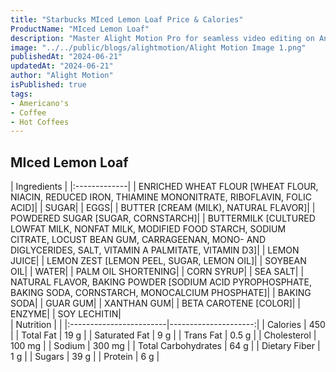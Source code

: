 ```yaml
---
title: "Starbucks MIced Lemon Loaf Price & Calories"
ProductName: "MIced Lemon Loaf"
description: "Master Alight Motion Pro for seamless video editing on Android, iOS, and Tablets with our ultimate guide, unlocking advanced features and elevating your skills in 2024!"
image: "../../public/blogs/alightmotion/Alight Motion Image 1.png"
publishedAt: "2024-06-21"
updatedAt: "2024-06-21"
author: "Alight Motion"
isPublished: true
tags:
- Americano's
- Coffee
- Hot Coffees   
---
```


 
## MIced Lemon Loaf 
  
<div className="tables-container">
  <div className="table-wrapper">
    | Ingredients  |  
    |:-------------|
    | ENRICHED WHEAT FLOUR [WHEAT FLOUR, NIACIN, REDUCED IRON, THIAMINE MONONITRATE, RIBOFLAVIN, FOLIC ACID]|
    | SUGAR|
    | EGGS|
    | BUTTER [CREAM (MILK), NATURAL FLAVOR]|
    | POWDERED SUGAR [SUGAR, CORNSTARCH]|
    | BUTTERMILK [CULTURED LOWFAT MILK, NONFAT MILK, MODIFIED FOOD STARCH, SODIUM CITRATE, LOCUST BEAN GUM, CARRAGEENAN, MONO- AND DIGLYCERIDES, SALT, VITAMIN A PALMITATE, VITAMIN D3]|
    | LEMON JUICE|
    | LEMON ZEST [LEMON PEEL, SUGAR, LEMON OIL]|
    | SOYBEAN OIL|
    | WATER|
    | PALM OIL SHORTENING|
    | CORN SYRUP|
    | SEA SALT|
    | NATURAL FLAVOR, BAKING POWDER [SODIUM ACID PYROPHOSPHATE, BAKING SODA, CORNSTARCH, MONOCALCIUM PHOSPHATE]|
    | BAKING SODA|
    | GUAR GUM|
    | XANTHAN GUM|
    | BETA CAROTENE [COLOR]|
    | ENZYME|
    | SOY LECHITIN|
  </div>
  <div className="table-wrapper">
    | Nutrition               |                      |  
    |:------------------------|---------------------:|
    | Calories                | 450                  |
    | Total Fat               | 19 g                 |
    | Saturated Fat           | 9 g                  |
    | Trans Fat               | 0.5 g                |
    | Cholesterol             | 100 mg               |
    | Sodium                  | 300 mg               |
    | Total Carbohydrates     | 64 g                 |
    | Dietary Fiber           | 1 g                  |
    | Sugars                  | 39 g                 |
    | Protein                 | 6 g                  |
  </div>
</div>
<style jsx>{`
  .tables-container {
    display: flex;
    flex-direction: row;
    gap: 30px;
  }
  .table-wrapper {
    width: 500px; /* Adjust as needed */
  }
  @media (max-width: 768px) {
    .tables-container {
      flex-direction: column;
      gap: 0px; /* Adjust as needed */
    }
    .table-wrapper {
      width: 100%; /* Adjust as needed */
    }
  }
`}</style>
